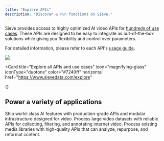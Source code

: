 ```yaml
---
title: "Explore APIs"
description: "Discover & run functions on Sieve."
---
```


Sieve provides access to highly optimized AI video APIs for [hundreds of use cases](https://sievedata.com/explore).
These APIs are designed to be easy to integrate as out-of-the-box solutions while giving you flexibility and control over parameters.

For detailed information, please refer to each API's [usage guide](https://sievedata.com/functions/sieve/autocrop/guide).

![](https://storage.googleapis.com/sieve-public-data/assets/docs/explore-cards-hd.jpg)

<Card
  title="Explore all APIs and use cases"
  icon="magnifying-glass"
  iconType="duotone"
  color="#7240ff"
  horizontal
  href="https://www.sievedata.com/explore"
>
  {}
</Card>

## Power a variety of applications

<Columns cols={3}>
  <Card
    title="Creative Platforms"
    img="https://www.sievedata.com/solutions-page/creative-and-social-platforms/hero.svg"
    href="https://www.sievedata.com/solutions/creative-and-social-platforms"
  >
    Ship world-class AI features with production-grade APIs and modular
    infrastructure designed for video.
  </Card>
  <Card
    title="Model Developers"
    img="https://www.sievedata.com/solutions-page/model-developers/hero.svg"
    href="https://www.sievedata.com/solutions/model-developers"
  >
    Process large video datasets with reliable APIs for collecting, filtering,
    and annotating internet video.
  </Card>
  <Card
    title="Media Companies"
    img="https://www.sievedata.com/solutions-page/media-companies/hero.svg"
    href="https://www.sievedata.com/solutions/media-companies"
  >
    Process existing media libraries with high-quality APIs that can analyze,
    repurpose, and reformat content.
  </Card>
</Columns>
